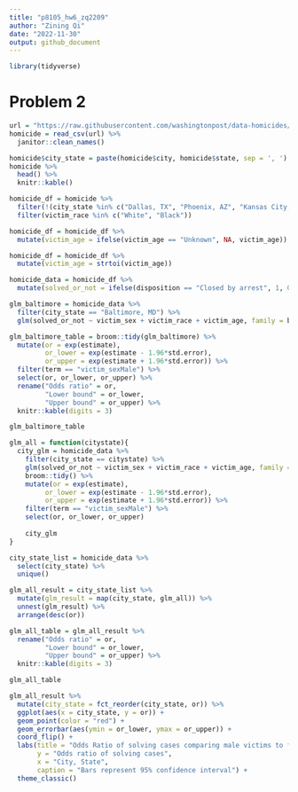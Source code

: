 ```yaml
---
title: "p8105_hw6_zq2209"
author: "Zining Qi"
date: "2022-11-30"
output: github_document
---
```


```r
library(tidyverse)
```

# Problem 2
```r
url = "https://raw.githubusercontent.com/washingtonpost/data-homicides/master/homicide-data.csv"
homicide = read_csv(url) %>% 
  janitor::clean_names()
```

```r
homicide$city_state = paste(homicide$city, homicide$state, sep = ', ')
homicide %>%
  head() %>% 
  knitr::kable()
```

```r
homicide_df = homicide %>% 
  filter(!(city_state %in% c("Dallas, TX", "Phoenix, AZ", "Kansas City, MO", "Tulsa, AL" ))) %>% 
  filter(victim_race %in% c("White", "Black"))
```

```r
homicide_df = homicide_df %>% 
  mutate(victim_age = ifelse(victim_age == "Unknown", NA, victim_age))
```

```r
homicide_df = homicide_df %>% 
  mutate(victim_age = strtoi(victim_age))
```


```r
homicide_data = homicide_df %>% 
  mutate(solved_or_not = ifelse(disposition == "Closed by arrest", 1, 0))
```

```r
glm_baltimore = homicide_data %>% 
  filter(city_state == "Baltimore, MD") %>% 
  glm(solved_or_not ~ victim_sex + victim_race + victim_age, family = binomial, data = .)
```

```r
glm_baltimore_table = broom::tidy(glm_baltimore) %>% 
  mutate(or = exp(estimate), 
         or_lower = exp(estimate - 1.96*std.error), 
         or_upper = exp(estimate + 1.96*std.error)) %>% 
  filter(term == "victim_sexMale") %>% 
  select(or, or_lower, or_upper) %>% 
  rename("Odds ratio" = or, 
         "Lower bound" = or_lower, 
         "Upper bound" = or_upper) %>% 
  knitr::kable(digits = 3)

glm_baltimore_table
```

```r
glm_all = function(citystate){
  city_glm = homicide_data %>% 
    filter(city_state == citystate) %>% 
    glm(solved_or_not ~ victim_sex + victim_race + victim_age, family = binomial, data = .) %>% 
    broom::tidy() %>% 
    mutate(or = exp(estimate), 
         or_lower = exp(estimate - 1.96*std.error), 
         or_upper = exp(estimate + 1.96*std.error)) %>% 
    filter(term == "victim_sexMale") %>% 
    select(or, or_lower, or_upper)
    
    city_glm
}
```

```r
city_state_list = homicide_data %>% 
  select(city_state) %>% 
  unique()
```

```r
glm_all_result = city_state_list %>% 
  mutate(glm_result = map(city_state, glm_all)) %>% 
  unnest(glm_result) %>% 
  arrange(desc(or))
```

```r
glm_all_table = glm_all_result %>% 
  rename("Odds ratio" = or, 
         "Lower bound" = or_lower, 
         "Upper bound" = or_upper) %>% 
  knitr::kable(digits = 3)

glm_all_table
```

```r
glm_all_result %>% 
  mutate(city_state = fct_reorder(city_state, or)) %>% 
  ggplot(aes(x = city_state, y = or)) + 
  geom_point(color = "red") + 
  geom_errorbar(aes(ymin = or_lower, ymax = or_upper)) + 
  coord_flip() + 
  labs(title = "Odds Ratio of solving cases comparing male victims to female victims", 
       y = "Odds ratio of solving cases", 
       x = "City, State", 
       caption = "Bars represent 95% confidence interval") + 
  theme_classic() 
```



